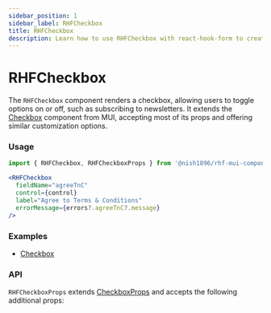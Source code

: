 ```yaml
---
sidebar_position: 1
sidebar_label: RHFCheckbox
title: RHFCheckbox
description: Learn how to use RHFCheckbox with react-hook-form to create customizable checkboxes. Explore how it extends Material-UI’s Checkbox component and see examples and API details to enhance your forms.
---
```



# RHFCheckbox

The `RHFCheckbox` component renders a checkbox, allowing users to toggle options on or off, 
such as subscribing to newsletters. It extends the [Checkbox](https://mui.com/material-ui/react-checkbox/)
component from MUI, accepting most of its props and offering similar 
customization options.

### Usage

```js
import { RHFCheckbox, RHFCheckboxProps } from '@nish1896/rhf-mui-components';
```

```jsx
<RHFCheckbox
  fieldName="agreeTnC"
  control={control}
  label="Agree to Terms & Conditions"
  errorMessage={errors?.agreeTnC?.message}
/>
```

### Examples
<!-- - [RHFCheckbox](../../examples/checkbox-radio) -->
- [Checkbox](https://mui.com/material-ui/react-checkbox/)
<!-- - [Complete Form](../../examples/complete-form) -->

### API

`RHFCheckboxProps` extends [CheckboxProps](https://mui.com/material-ui/api/checkbox/) 
and accepts the following additional props:

<RHFCheckboxPropsTable />
